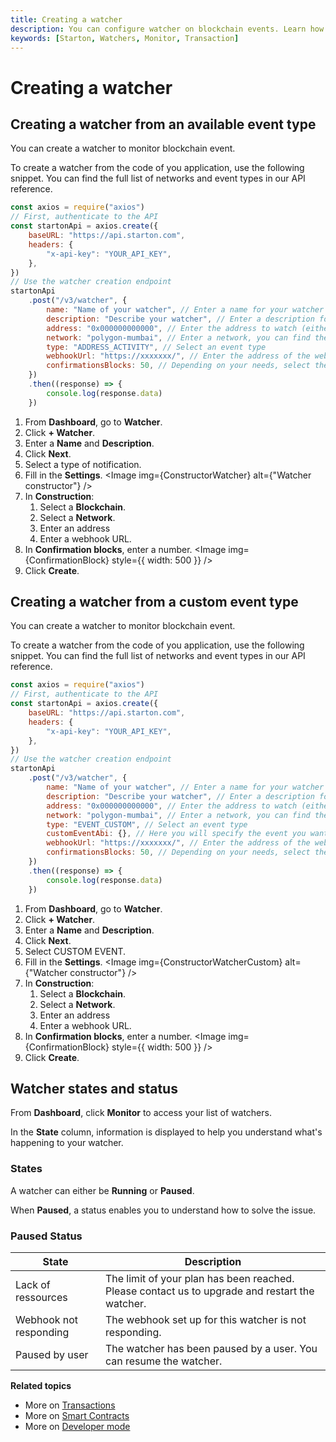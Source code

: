 ```yaml
---
title: Creating a watcher
description: You can configure watcher on blockchain events. Learn how to create a watcher.
keywords: [Starton, Watchers, Monitor, Transaction]
---
```



# Creating a watcher

## Creating a watcher from an available event type

You can create a watcher to monitor blockchain event.

<Tabs>
<TabItem value="code" label="From Code">
To create a watcher from the code of you application, use the following snippet.
You can find the full list of networks and event types in our <Link to="/api-reference">API reference</Link>.

```js
const axios = require("axios")
// First, authenticate to the API
const startonApi = axios.create({
	baseURL: "https://api.starton.com",
	headers: {
		"x-api-key": "YOUR_API_KEY",
	},
})
// Use the watcher creation endpoint
startonApi
	.post("/v3/watcher", {
		name: "Name of your watcher", // Enter a name for your watcher
		description: "Describe your watcher", // Enter a description for your watcher
		address: "0x000000000000", // Enter the address to watch (either a wallet or a smart contract)
		network: "polygon-mumbai", // Enter a network, you can find the list of networks available in our API reference.
		type: "ADDRESS_ACTIVITY", // Select an event type
		webhookUrl: "https://xxxxxxx/", // Enter the address of the webhook
		confirmationsBlocks: 50, // Depending on your needs, select the number of confirmed blocks before an event triggers your watcher
	})
	.then((response) => {
		console.log(response.data)
	})
```

</TabItem>
<TabItem value="dashboard" label="From Webapp">

1. From **Dashboard**, go to **Watcher**.
1. Click **+ Watcher**.
1. Enter a **Name** and **Description**.
1. Click **Next**.
1. Select a type of notification.
1. Fill in the **Settings**.
    <Image img={ConstructorWatcher} alt={"Watcher constructor"} />
1. In **Construction**:
    1. Select a **Blockchain**.
    1. Select a **Network**.
    1. Enter an address
    1. Enter a webhook URL.
1. In **Confirmation blocks**, enter a number.
    <Image img={ConfirmationBlock} style={{ width: 500 }} />
1. Click **Create**.

</TabItem>
</Tabs>

## Creating a watcher from a custom event type

You can create a watcher to monitor blockchain event.

<Tabs>
<TabItem value="code" label="From Code">
To create a watcher from the code of you application, use the following snippet.
You can find the full list of networks and event types in our <Link to="/api-reference">API reference</Link>.

```js
const axios = require("axios")
// First, authenticate to the API
const startonApi = axios.create({
	baseURL: "https://api.starton.com",
	headers: {
		"x-api-key": "YOUR_API_KEY",
	},
})
// Use the watcher creation endpoint
startonApi
	.post("/v3/watcher", {
		name: "Name of your watcher", // Enter a name for your watcher
		description: "Describe your watcher", // Enter a description for your watcher
		address: "0x000000000000", // Enter the address to watch (either a wallet or a smart contract)
		network: "polygon-mumbai", // Enter a network, you can find the list of networks available in our API reference.
		type: "EVENT_CUSTOM", // Select an event type
		customEventAbi: {}, // Here you will specify the event you want to monitor from the ABI of your contract.
		webhookUrl: "https://xxxxxxx/", // Enter the address of the webhook
		confirmationsBlocks: 50, // Depending on your needs, select the number of confirmed blocks before an event triggers your watcher
	})
	.then((response) => {
		console.log(response.data)
	})
```

</TabItem>
<TabItem value="dashboard" label="From Webapp">

1. From **Dashboard**, go to **Watcher**.
1. Click **+ Watcher**.
1. Enter a **Name** and **Description**.
1. Click **Next**.
1. Select CUSTOM EVENT.
1. Fill in the **Settings**.
    <Image img={ConstructorWatcherCustom} alt={"Watcher constructor"} />
1. In **Construction**:
    1. Select a **Blockchain**.
    1. Select a **Network**.
    1. Enter an address
    1. Enter a webhook URL.
1. In **Confirmation blocks**, enter a number.
    <Image img={ConfirmationBlock} style={{ width: 500 }} />
1. Click **Create**.

</TabItem>
</Tabs>

## Watcher states and status

From **Dashboard**, click **Monitor** to access your list of watchers.

In the **State** column, information is displayed to help you understand what's happening to your watcher.

### States

A watcher can either be **Running** or **Paused**.

When **Paused**, a status enables you to understand how to solve the issue.

### Paused Status

| State                  | Description                                                                                    |
| ---------------------- | ---------------------------------------------------------------------------------------------- |
| Lack of ressources     | The limit of your plan has been reached. Please contact us to upgrade and restart the watcher. |
| Webhook not responding | The webhook set up for this watcher is not responding.                                         |
| Paused by user         | The watcher has been paused by a user. You can resume the watcher.                             |

**Related topics**

-   More on [Transactions](/transactions/creating-a-transaction.mdx)
-   More on [Smart Contracts](/smart-contract/understanding-smart-contracts.mdx)
-   More on [Developer mode](/developer/discovering-coding-interface.mdx)
